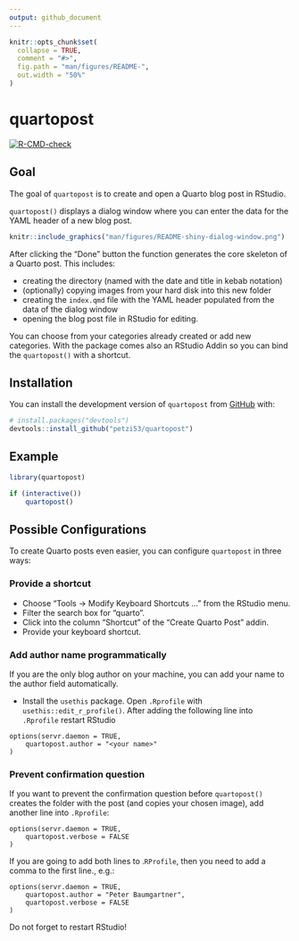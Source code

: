 ```yaml
---
output: github_document
---
```


```r
knitr::opts_chunk$set(
  collapse = TRUE,
  comment = "#>",
  fig.path = "man/figures/README-",
  out.width = "50%"
)
```

# quartopost

<!-- badges: start -->

[![R-CMD-check](https://github.com/petzi53/quartopost/actions/workflows/R-CMD-check.yaml/badge.svg)](https://github.com/petzi53/quartopost/actions/workflows/R-CMD-check.yaml)

<!-- badges: end -->

## Goal

The goal of `quartopost` is to create and open a Quarto blog post in
RStudio.

`quartopost()` displays a dialog window where you can enter the data for
the YAML header of a new blog post.

```r
knitr::include_graphics("man/figures/README-shiny-dialog-window.png")
```

After clicking the "Done" button the function generates the core
skeleton of a Quarto post. This includes:

-   creating the directory (named with the date and title in kebab
    notation)
-   (optionally) copying images from your hard disk into this new folder
-   creating the `index.qmd` file with the YAML header populated from
    the data of the dialog window
-   opening the blog post file in RStudio for editing.

You can choose from your categories already created or add new
categories. With the package comes also an RStudio Addin so you can bind
the `quartopost()` with a shortcut.

## Installation

You can install the development version of `quartopost` from
[GitHub](https://github.com/) with:

```r
# install.packages("devtools")
devtools::install_github("petzi53/quartopost")
```

## Example

```r
library(quartopost)

if (interactive()) 
    quartopost()
```

## Possible Configurations

To create Quarto posts even easier, you can configure `quartopost` in
three ways:

### Provide a shortcut

- Choose "Tools -\> Modify Keyboard Shortcuts ..." from the RStudio menu.
- Filter the search box for "quarto". 
- Click into the column "Shortcut" of the "Create Quarto Post" addin. 
- Provide your keyboard shortcut.

### Add author name programmatically

If you are the only blog author on your machine, you can add your name
to the author field automatically.

- Install the `usethis` package. Open `.Rprofile` with
`usethis::edit_r_profile()`.
After adding the following line into `.Rprofile` restart RStudio

```
options(servr.daemon = TRUE,
    quartopost.author = "<your name>" 
)
```


### Prevent confirmation question

If you want to prevent the confirmation question before `quartopost()`
creates the folder with the post (and copies your chosen image), add
another line into `.Rprofile`:

```
options(servr.daemon = TRUE,
    quartopost.verbose = FALSE 
)
```

If you are going to add both lines to .`RProfile`, then you need to add
a comma to the first line., e.g.:

```
options(servr.daemon = TRUE,
    quartopost.author = "Peter Baumgartner",
    quartopost.verbose = FALSE 
)
```
Do not forget to restart RStudio!
